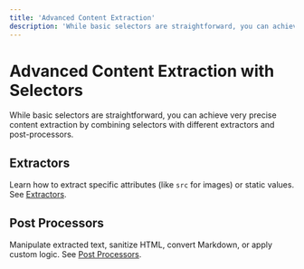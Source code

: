 ```yaml
---
title: 'Advanced Content Extraction'
description: 'While basic selectors are straightforward, you can achieve very precise content extraction by combining selectors with different extractors and post-processors.'
---
```


# Advanced Content Extraction with Selectors

While basic selectors are straightforward, you can achieve very precise content extraction by combining selectors with different extractors and post-processors.

## Extractors

Learn how to extract specific attributes (like `src` for images) or static values. See [Extractors](/ruby-gem/reference/selectors).

## Post Processors

Manipulate extracted text, sanitize HTML, convert Markdown, or apply custom logic. See [Post Processors](/ruby-gem/reference/selectors).
